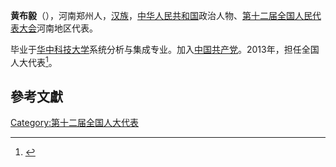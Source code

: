 '''黄布毅'''（{{bd|1959年||}}），河南郑州人，[[汉族|汉族]]，[[中华人民共和国|中华人民共和国]]政治人物、[[第十二届全国人民代表大会|第十二届全国人民代表大会]]河南地区代表。

毕业于[[华中科技大学|华中科技大学]]系统分析与集成专业。加入[[中国共产党|中国共产党]]。2013年，担任全国人大代表<ref>{{cite news|title=全国人大代表信息-黄布毅|url= http://210.82.31.1:8084/delegate/viewDelegate.action?dbid=121498|accessdate=2013-04-05|newspaper=全国人大网}}{{Dead link|date=2020年1月 |bot=InternetArchiveBot |fix-attempted=yes }}</ref>。

==參考文獻==
{{reflist}}
{{中国政治人物小作品}}

[[Category:第十二届全国人大代表|Category:第十二届全国人大代表]]